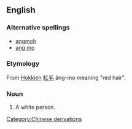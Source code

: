 ==English==

===Alternative spellings===
*[[angmoh]] 
*[[ang mo]] 

===Etymology===
From [[Hokkien]] [[紅毛]] âng-mo meaning "red hair".

===Noun===
{{en-noun}}
# {{Singapore}} A white person.

[[Category:Chinese derivations]]